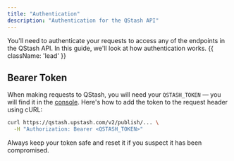 ```yaml
---
title: "Authentication"
description: "Authentication for the QStash API"
---
```


You'll need to authenticate your requests to access any of the endpoints in the
QStash API. In this guide, we'll look at how authentication works. {{ className:
'lead' }}

## Bearer Token

When making requests to QStash, you will need your `QSTASH_TOKEN` — you will
find it in the [console](https://console.upstash.com/qstash). Here's how to add
the token to the request header using cURL:

```bash
curl https://qstash.upstash.com/v2/publish/... \
  -H "Authorization: Bearer <QSTASH_TOKEN>"
```

Always keep your token safe and reset it if you suspect it has been compromised.
